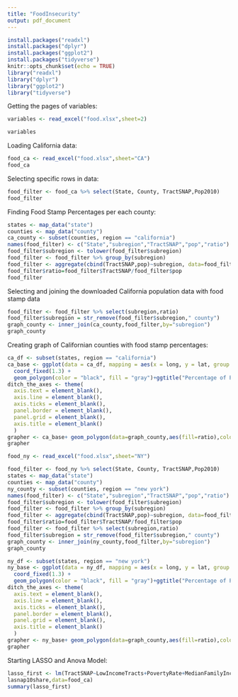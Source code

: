 ```yaml
---
title: "FoodInsecurity"
output: pdf_document
---
```

```r
install.packages("readxl")
install.packages("dplyr")
install.packages("ggplot2")
install.packages("tidyverse")
knitr::opts_chunk$set(echo = TRUE)
library("readxl")
library("dplyr")
library("ggplot2")
library("tidyverse")
```
Getting the pages of variables:
```r
variables <- read_excel("food.xlsx",sheet=2)
```
```r
variables
```
Loading California data:
```r
food_ca <- read_excel("food.xlsx",sheet="CA")
food_ca
```

Selecting specific rows in data:
```r
food_filter <- food_ca %>% select(State, County, TractSNAP,Pop2010)
food_filter
```

Finding Food Stamp Percentages per each county:
```r
states <- map_data("state")
counties <- map_data("county")
ca_county <- subset(counties, region == "california")
names(food_filter) <- c("State","subregion","TractSNAP","pop","ratio") 
food_filter$subregion <- tolower(food_filter$subregion)
food_filter <- food_filter %>% group_by(subregion)
food_filter <- aggregate(cbind(TractSNAP,pop)~subregion, data=food_filter, FUN=sum)
food_filter$ratio=food_filter$TractSNAP/food_filter$pop
food_filter
```

Selecting and joining the downloaded California population data with food stamp data
```r
food_filter <- food_filter %>% select(subregion,ratio)
food_filter$subregion = str_remove(food_filter$subregion," county")
graph_county <- inner_join(ca_county,food_filter,by="subregion")
graph_county
```

Creating graph of Californian counties with food stamp percentages:
```r
ca_df <- subset(states, region == "california")
ca_base <- ggplot(data = ca_df, mapping = aes(x = long, y = lat, group = group)) + 
  coord_fixed(1.3) + 
  geom_polygon(color = "black", fill = "gray")+ggtitle("Percentage of People on Food Stamps In Each County")
ditch_the_axes <- theme(
  axis.text = element_blank(),
  axis.line = element_blank(),
  axis.ticks = element_blank(),
  panel.border = element_blank(),
  panel.grid = element_blank(),
  axis.title = element_blank()
  )
grapher <- ca_base+ geom_polygon(data=graph_county,aes(fill=ratio),color="white")+ labs(fill = "Percentages")+geom_polygon(color="black",fill=NA)+ditch_the_axes
grapher
```

```r
food_ny <- read_excel("food.xlsx",sheet="NY")
```
```r
food_filter <- food_ny %>% select(State, County, TractSNAP,Pop2010)
states <- map_data("state")
counties <- map_data("county")
ny_county <- subset(counties, region == "new york")
names(food_filter) <- c("State","subregion","TractSNAP","pop","ratio") 
food_filter$subregion <- tolower(food_filter$subregion)
food_filter <- food_filter %>% group_by(subregion)
food_filter <- aggregate(cbind(TractSNAP,pop)~subregion, data=food_filter, FUN=sum)
food_filter$ratio=food_filter$TractSNAP/food_filter$pop
food_filter <- food_filter %>% select(subregion,ratio)
food_filter$subregion = str_remove(food_filter$subregion," county")
graph_county <- inner_join(ny_county,food_filter,by="subregion")
graph_county
```

```r
ny_df <- subset(states, region == "new york")
ny_base <- ggplot(data = ny_df, mapping = aes(x = long, y = lat, group = group)) + 
  coord_fixed(1.3) + 
  geom_polygon(color = "black", fill = "gray")+ggtitle("Percentage of People on Food Stamps In NY Counties")
ditch_the_axes <- theme(
  axis.text = element_blank(),
  axis.line = element_blank(),
  axis.ticks = element_blank(),
  panel.border = element_blank(),
  panel.grid = element_blank(),
  axis.title = element_blank()
  )
grapher <- ny_base+ geom_polygon(data=graph_county,aes(fill=ratio),color="white")+ labs(fill = "Percentages")+geom_polygon(color="black",fill=NA)+ditch_the_axes
grapher
```


Starting LASSO and Anova Model:

```r
lasso_first <- lm(TractSNAP~LowIncomeTracts+PovertyRate+MedianFamilyIncome+lapop10share+
lasnap10share,data=food_ca)
summary(lasso_first)
```